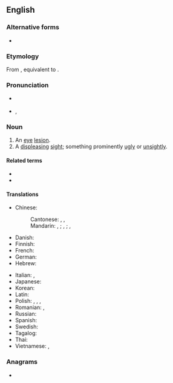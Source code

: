 ==English==

===Alternative forms===
* {{alter|en|eye-sore}}

===Etymology===
From {{inh|en|enm|eiesor}}, equivalent to {{affix|en|eye|sore}}.

===Pronunciation===
* {{a|UK}} {{IPA|en|/ˈaɪsɔː/}}
* {{a|US}} {{IPA|en|/ˈaɪsɔɹ/}}, {{enPR|īʹsôr}}

===Noun===
{{en-noun}}

# An [[eye]] [[lesion]].
# A [[displeasing]] [[sight]]; something prominently [[ugly]] or [[unsightly]].
#: {{ux|en|The building, towering over its surroundings with its square concrete frame and reflective walls of gold-tinted glass, was an '''eyesore''' visible throughout the city.}}
#: {{ant|en|feast for the eyes|eye candy}}

====Related terms====
* {{l|en|earsore}}
* {{l|en|nosesore}}

====Translations====
{{trans-top|a displeasing sight}}
* Chinese:
*: Cantonese: {{t|yue|篤口篤鼻|tr=duk1 hau2 duk1 bei6}}, {{t|yue|篤眼篤鼻|tr=duk1 ngaan5 duk1 bei6}}, {{t|yue|眼冤|tr=ngaan5 jyun1}}
*: Mandarin: {{t+|cmn|眼中釘}}, {{t+|cmn|眼中钉|tr=yǎnzhōngdīng}}; {{t|cmn|肉中刺，眼中釘}}, {{t|cmn|肉中刺，眼中钉|tr=ròuzhōngcì, yǎnzhōngdīng}}; {{t|cmn|有礙觀瞻}}, {{t|cmn|有碍观瞻|tr=yǒu'àiguānzhān}}
* Danish: {{t|da|øjebæ|c}} {{qualifier|building}}
* Finnish: {{t+|fi|rumilus}}
* French: {{t+|fr|horreur|f}}
* German: {{t+|de|Schandfleck|m}}
* Hebrew: {{t|he|[[מַחֲזֶה]] [[לֹא]] [[נָעִים]]|f|tr=makhazé lo na'ím}}
{{trans-mid}}
* Italian: {{t|it|pugno in un occhio|m}}, {{t+|it|obbrobrio|m}}
* Japanese: {{t|ja|目障り|tr=mezawari}}
* Korean: {{t|ko|눈엣가시}}
* Latin: {{t|la|[[rēs]] [[odiosus|odiōsa]]|f}}
* Polish: {{t|pl|brzydactwo|n}}, {{t+|pl|paskudztwo|n}}, {{t+|pl|szkarada|f}}, {{t+|pl|szkaradzieństwo|n}}
* Romanian: {{t|ro|[[oroare]] [[vizual|vizuală]]|f}}, {{t|ro|[[dezgust]] [[vizual]]|n}}
* Russian: {{t+|ru|уро́дство|n}}
* Spanish: {{t|es|esperpento|m}}
* Swedish: {{t+|sv|schabrak|n}}
* Tagalog: {{t|tl|sulyak}}
* Thai: {{t|th|[[ทัศนะ]][[อุจาด]]|tr=tát-sà-ná ù-jàat}}
* Vietnamese: {{t|vi|[[điều]] [[ngứa mắt]]}}, {{t|vi|[[điều]] [[chướng mắt]]}}
{{trans-bottom}}

{{C|en|Appearance}}

===Anagrams===
* {{anagrams|en|a=eeeorsy|Eeyores}}